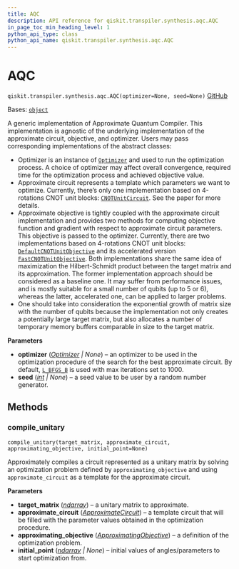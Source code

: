```yaml
---
title: AQC
description: API reference for qiskit.transpiler.synthesis.aqc.AQC
in_page_toc_min_heading_level: 1
python_api_type: class
python_api_name: qiskit.transpiler.synthesis.aqc.AQC
---
```


# AQC

<span id="qiskit.transpiler.synthesis.aqc.AQC" />

`qiskit.transpiler.synthesis.aqc.AQC(optimizer=None, seed=None)` [GitHub](https://github.com/qiskit/qiskit/tree/stable/0.25/qiskit/transpiler/synthesis/aqc/aqc.py "view source code")

Bases: [`object`](https://docs.python.org/3/library/functions.html#object "(in Python v3.12)")

A generic implementation of Approximate Quantum Compiler. This implementation is agnostic of the underlying implementation of the approximate circuit, objective, and optimizer. Users may pass corresponding implementations of the abstract classes:

*   Optimizer is an instance of [`Optimizer`](qiskit.algorithms.optimizers.Optimizer "qiskit.algorithms.optimizers.Optimizer") and used to run the optimization process. A choice of optimizer may affect overall convergence, required time for the optimization process and achieved objective value.
*   Approximate circuit represents a template which parameters we want to optimize. Currently, there’s only one implementation based on 4-rotations CNOT unit blocks: [`CNOTUnitCircuit`](qiskit.transpiler.synthesis.aqc.CNOTUnitCircuit "qiskit.transpiler.synthesis.aqc.CNOTUnitCircuit"). See the paper for more details.
*   Approximate objective is tightly coupled with the approximate circuit implementation and provides two methods for computing objective function and gradient with respect to approximate circuit parameters. This objective is passed to the optimizer. Currently, there are two implementations based on 4-rotations CNOT unit blocks: [`DefaultCNOTUnitObjective`](qiskit.transpiler.synthesis.aqc.DefaultCNOTUnitObjective "qiskit.transpiler.synthesis.aqc.DefaultCNOTUnitObjective") and its accelerated version [`FastCNOTUnitObjective`](qiskit.transpiler.synthesis.aqc.FastCNOTUnitObjective "qiskit.transpiler.synthesis.aqc.FastCNOTUnitObjective"). Both implementations share the same idea of maximization the Hilbert-Schmidt product between the target matrix and its approximation. The former implementation approach should be considered as a baseline one. It may suffer from performance issues, and is mostly suitable for a small number of qubits (up to 5 or 6), whereas the latter, accelerated one, can be applied to larger problems.
*   One should take into consideration the exponential growth of matrix size with the number of qubits because the implementation not only creates a potentially large target matrix, but also allocates a number of temporary memory buffers comparable in size to the target matrix.

**Parameters**

*   **optimizer** ([*Optimizer*](qiskit.algorithms.optimizers.Optimizer "qiskit.algorithms.optimizers.optimizer.Optimizer") *| None*) – an optimizer to be used in the optimization procedure of the search for the best approximate circuit. By default, [`L_BFGS_B`](qiskit.algorithms.optimizers.L_BFGS_B "qiskit.algorithms.optimizers.L_BFGS_B") is used with max iterations set to 1000.
*   **seed** ([*int*](https://docs.python.org/3/library/functions.html#int "(in Python v3.12)") *| None*) – a seed value to be user by a random number generator.

## Methods

### compile\_unitary

<span id="qiskit.transpiler.synthesis.aqc.AQC.compile_unitary" />

`compile_unitary(target_matrix, approximate_circuit, approximating_objective, initial_point=None)`

Approximately compiles a circuit represented as a unitary matrix by solving an optimization problem defined by `approximating_objective` and using `approximate_circuit` as a template for the approximate circuit.

**Parameters**

*   **target\_matrix** ([*ndarray*](https://numpy.org/doc/stable/reference/generated/numpy.ndarray.html#numpy.ndarray "(in NumPy v1.26)")) – a unitary matrix to approximate.
*   **approximate\_circuit** ([*ApproximateCircuit*](qiskit.transpiler.synthesis.aqc.ApproximateCircuit "qiskit.transpiler.synthesis.aqc.approximate.ApproximateCircuit")) – a template circuit that will be filled with the parameter values obtained in the optimization procedure.
*   **approximating\_objective** ([*ApproximatingObjective*](qiskit.transpiler.synthesis.aqc.ApproximatingObjective "qiskit.transpiler.synthesis.aqc.approximate.ApproximatingObjective")) – a definition of the optimization problem.
*   **initial\_point** ([*ndarray*](https://numpy.org/doc/stable/reference/generated/numpy.ndarray.html#numpy.ndarray "(in NumPy v1.26)") *| None*) – initial values of angles/parameters to start optimization from.

